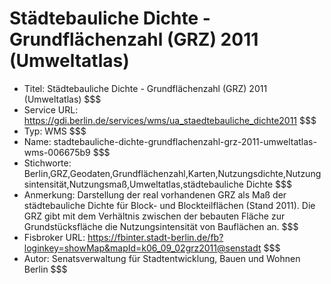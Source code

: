 # Städtebauliche Dichte - Grundflächenzahl  (GRZ) 2011 (Umweltatlas)
- Titel: Städtebauliche Dichte - Grundflächenzahl  (GRZ) 2011 (Umweltatlas) $$$
- Service URL: https://gdi.berlin.de/services/wms/ua_staedtebauliche_dichte2011 $$$
- Typ: WMS $$$
- Name: stadtebauliche-dichte-grundflachenzahl-grz-2011-umweltatlas-wms-006675b9 $$$
- Stichworte: Berlin,GRZ,Geodaten,Grundflächenzahl,Karten,Nutzungsdichte,Nutzungsintensität,Nutzungsmaß,Umweltatlas,städtebauliche Dichte $$$
- Anmerkung: Darstellung der real vorhandenen GRZ als Maß der städtebauliche Dichte für Block- und Blockteilflächen (Stand 2011). Die GRZ gibt mit dem  Verhältnis zwischen der bebauten Fläche zur Grundstücksfläche die Nutzungsintensität von Bauflächen an. $$$
- Fisbroker URL: https://fbinter.stadt-berlin.de/fb?loginkey=showMap&mapId=k06_09_02grz2011@senstadt $$$
- Autor: Senatsverwaltung für Stadtentwicklung, Bauen und Wohnen Berlin $$$
